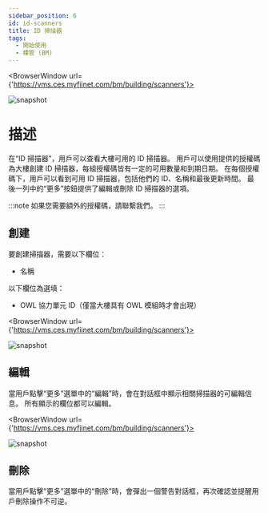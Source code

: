 ---
sidebar_position: 6
id: id-scanners
title: ID 掃描器
tags:
  - 開始使用
  - 樓管 (BM)
---


<BrowserWindow url={'https://vms.ces.myfiinet.com/bm/building/scanners'}>

![snapshot](../../assets/bm/bm-id-scanners-zh-hant.png)

</BrowserWindow>

# 描述

在“ID 掃描器”，用戶可以查看大樓可用的 ID 掃描器。 用戶可以使用提供的授權碼為大樓創建 ID 掃描器，每組授權碼皆有一定的可用數量和到期日期。 在每個授權碼下，用戶可以看到可用 ID 掃描器，包括他們的 ID、名稱和最後更新時間。 最後一列中的“更多”按鈕提供了編輯或刪除 ID 掃描器的選項。

:::note
如果您需要額外的授權碼，請聯繫我們。
:::

## 創建

要創建掃描器，需要以下欄位：

- 名稱

以下欄位為選填：

- OWL 協力單元 ID（僅當大樓具有 OWL 模組時才會出現）

<BrowserWindow url={'https://vms.ces.myfiinet.com/bm/building/scanners'}>

![snapshot](../../assets/bm/bm-create-id-scanner-zh-hant.png)

</BrowserWindow>

## 編輯

當用戶點擊“更多”選單中的“編輯”時，會在對話框中顯示相關掃描器的可編輯信息。 所有顯示的欄位都可以編輯。

<BrowserWindow url={'https://vms.ces.myfiinet.com/bm/building/scanners'}>

![snapshot](../../assets/bm/bm-edit-id-scanner-zh-hant.png)

</BrowserWindow>

## 刪除

當用戶點擊“更多”選單中的“刪除”時，會彈出一個警告對話框，再次確認並提醒用戶刪除操作不可逆。
